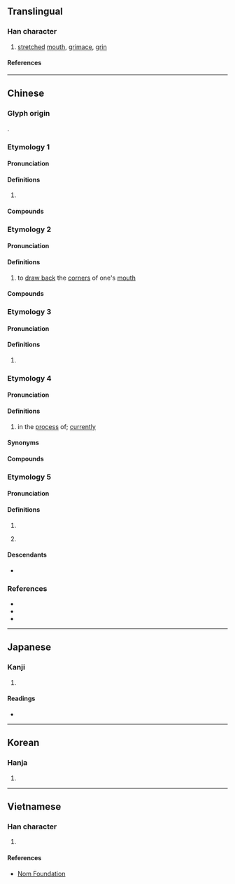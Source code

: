 {{character info}}
==Translingual==

===Han character===
{{Han char|rn=30|rad=口|as=06|sn=9|four=62000|canj=RMNN|ids=⿰口列}}

# [[stretch]]ed [[mouth]], [[grimace]], [[grin]]

====References====
{{Han ref|kx=0186.090|dkj=03536|dj=0405.310|hdz=10613.160|uh=54A7}}

----

==Chinese==

===Glyph origin===
{{Han compound|口|列|c1=s|c2=p|t1=mouth; speech|ls=psc}}.

===Etymology 1===
{{zh-forms}}

====Pronunciation====
{{zh-pron
|m=liē,liě
|c=lit6,le3
|mn=lia̍t
|cat=
}}

====Definitions====
{{zh-hanzi}}

# {{rfdef|zh}}

====Compounds====
{{zh-der|乾巴疵咧|咧熊|咧咧|咧子|大大咧咧|白不呲咧|罵罵咧咧|醉咧咧兒}}

===Etymology 2===
{{zh-forms}}

====Pronunciation====
{{zh-pron
|m=liě
|c=
|mn=
|cat=
}}

====Definitions====
{{zh-hanzi}}

# to [[draw back]] the [[corner]]s of one's [[mouth]]

====Compounds====
{{zh-der|咧嘴|齜牙咧嘴}}

===Etymology 3===
{{zh-forms}}

====Pronunciation====
{{zh-pron
|m=liē
|cat=part
}}

====Definitions====
{{zh-hanzi}}

# {{lb|zh|dialectal}} {{rfdef|zh}}

===Etymology 4===
{{zh-forms|alt=在,塊,的,啲}}

====Pronunciation====
{{zh-pron
|mn=xm:le̍h/xm:--leh/qz:lér/tw:teh/twv:leh/jj,ph:lé
|cat=part
}}

====Definitions====
{{zh-hanzi}}

# {{lb|zh|Min Nan}} in the [[process]] of; [[currently]]
#: {{zh-x|我 咧 食飯。|I'm eat'''ing'''.|TW}}

====Synonyms====
{{zh-dial|正在}}

====Compounds====
{{zh-der|佇咧|當咧|咧欲|拄咧|拄佇咧}}

===Etymology 5===
{{zh-forms}}

====Pronunciation====
{{zh-pron
|mn=tw:--leh
|cat=part
}}

====Definitions====
{{zh-hanzi}}

# {{n-g|Sentence-final particle signalling emphasis of the preceding words.}}
# {{n-g|Sentence-final interrogative particle used to express doubt.}}
#: {{zh-x|你 好 %無？我 真 好。你 %咧{leh}？|How are you? I'm well. '''How about''' you?|TW}}

====Descendants====
* {{desc|bor=1|en|leh}}

===References===
* {{R:twedu|B00314}}
* {{R:yue:Hanzi}}
* {{R:nan:thcwdq}}

----

==Japanese==

===Kanji===
{{ja-kanji|grade=|rs=口06}}

# {{rfdef|ja|sort=口06}}

====Readings====
* {{ja-readings|on=れつ,れち|kun=}}

----

==Korean==

===Hanja===
{{ko-hanja|hangeul=렬}}

# {{rfdef|ko|sort=口06}}

----

==Vietnamese==

===Han character===
{{vi-readings|rs=口06|reading=lác, sẹt, liệt, sèn, xẹt}}

# {{rfdef|vi|sort=口06}}

====References====
* [http://nomfoundation.org/common/nom_details.php?codepoint=54A7 Nom Foundation]